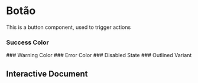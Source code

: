 

<Meta of={Story} />

# Botão

This is a button component, used to trigger actions

### Success Color
<Canvas of={Story.Success} layout="centered" />
### Warning Color
<Canvas of={Story.Warning} layout="centered" />
### Error Color
<Canvas of={Story.Error} layout="centered" />
### Disabled State
<Canvas of={Story.Disabled} layout="centered" />
### Outlined Variant
<Canvas of={Story.Outlined} layout="centered" />

## Interactive Document
<Primary />
<Controls />